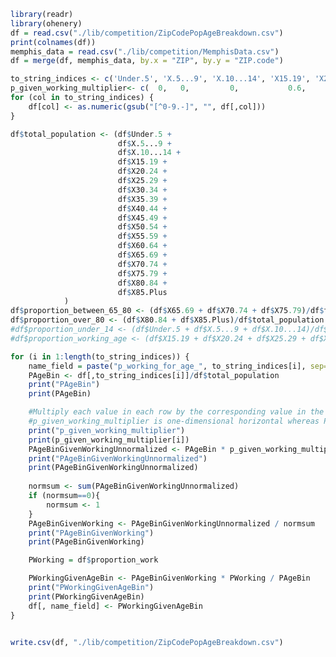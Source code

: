 ```r
library(readr)
library(ohenery)
df = read.csv("./lib/competition/ZipCodePopAgeBreakdown.csv")
print(colnames(df))
memphis_data = read.csv("./lib/competition/MemphisData.csv")
df = merge(df, memphis_data, by.x = "ZIP", by.y = "ZIP.code")
```


```r
to_string_indices <- c('Under.5', 'X.5...9', 'X.10...14', 'X15.19', 'X20.24', 'X25.29', 'X30.34', 'X35.39', 'X40.44', 'X45.49', 'X50.54', 'X55.59', 'X60.64', 'X65.69', 'X70.74', 'X75.79', 'X80.84', 'X85.Plus')
p_given_working_multiplier<- c(  0,   0,         0,           0.6,      1,        1,        1,         1,     1,           1,        1,       1,        1,        0,      0,         0,         0,          0 )                                                 
for (col in to_string_indices) {
    df[col] <- as.numeric(gsub("[^0-9.-]", "", df[,col]))
}
```

```r
df$total_population <- (df$Under.5 + 
                        df$X.5...9 + 
                        df$X.10...14 + 
                        df$X15.19 + 
                        df$X20.24 + 
                        df$X25.29 + 
                        df$X30.34 + 
                        df$X35.39 + 
                        df$X40.44 + 
                        df$X45.49 + 
                        df$X50.54 + 
                        df$X55.59 + 
                        df$X60.64 + 
                        df$X65.69 + 
                        df$X70.74 + 
                        df$X75.79 + 
                        df$X80.84 + 
                        df$X85.Plus
            )
df$proportion_between_65_80 <- (df$X65.69 + df$X70.74 + df$X75.79)/df$total_population
df$proportion_over_80 <- (df$X80.84 + df$X85.Plus)/df$total_population
#df$proportion_under_14 <- (df$Under.5 + df$X.5...9 + df$X.10...14)/df$total_population
#df$proportion_working_age <- (df$X15.19 + df$X20.24 + df$X25.29 + df$X30.34 + df$X35.39 + df$X40.44 + df$X45.49 + df$X50.54 + df$X55.59 + df$X60.64)/df$total_population
```

```r

for (i in 1:length(to_string_indices)) {
    name_field = paste("p_working_for_age_", to_string_indices[i], sep="")
    PAgeBin <- df[,to_string_indices[i]]/df$total_population 
    print("PAgeBin")
    print(PAgeBin)

    #Multiply each value in each row by the corresponding value in the p_given_working_multiplier
    #p_given_working_multiplier is one-dimensional horizontal whereas PAgeBin is vertical
    print("p_given_working_multiplier")
    print(p_given_working_multiplier[i])
    PAgeBinGivenWorkingUnnormalized <- PAgeBin * p_given_working_multiplier[i]
    print("PAgeBinGivenWorkingUnnormalized")
    print(PAgeBinGivenWorkingUnnormalized)
    
    normsum <- sum(PAgeBinGivenWorkingUnnormalized)
    if (normsum==0){
        normsum <- 1
    }
    PAgeBinGivenWorking <- PAgeBinGivenWorkingUnnormalized / normsum
    print("PAgeBinGivenWorking")
    print(PAgeBinGivenWorking)

    PWorking = df$proportion_work

    PWorkingGivenAgeBin <- PAgeBinGivenWorking * PWorking / PAgeBin
    print("PWorkingGivenAgeBin")
    print(PWorkingGivenAgeBin)
    df[, name_field] <- PWorkingGivenAgeBin
}
```

```r

```

```r

write.csv(df, "./lib/competition/ZipCodePopAgeBreakdown.csv")

```